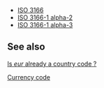 *[[ISO 3166]]
*[[ISO 3166-1 alpha-2]]
*[[ISO 3166-1 alpha-3]]

==See also==

[http://www.niso.org/standards/resources/3166.html#euro Is ''eur'' already a country code ?]

[[Currency code]]